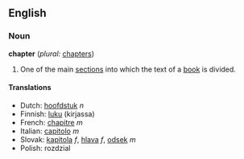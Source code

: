 ==English==
=== Noun ===
'''chapter''' (''plural:'' [[chapters]])

#One of the main [[section]]s into which the text of a [[book]] is divided.

==== Translations ====
*Dutch: [[hoofdstuk]] ''n''
*Finnish: [[luku]] (kirjassa)
*French: [[chapitre]] ''m''
*Italian: [[capitolo]] ''m''
*Slovak: [[kapitola]] ''f'', [[hlava]] ''f'', [[odsek]] ''m''
*Polish: rozdzial